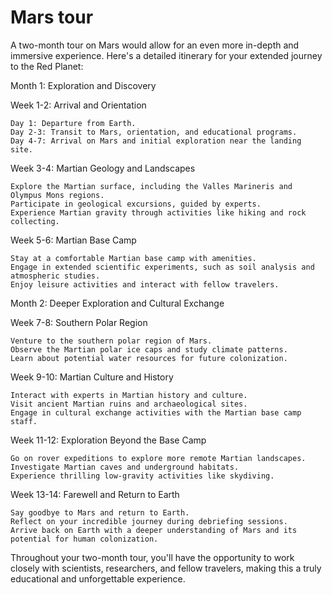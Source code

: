 # Mars tour

A two-month tour on Mars would allow for an even more in-depth and immersive experience. Here's a detailed itinerary for your extended journey to the Red Planet:

Month 1: Exploration and Discovery

Week 1-2: Arrival and Orientation

    Day 1: Departure from Earth.
    Day 2-3: Transit to Mars, orientation, and educational programs.
    Day 4-7: Arrival on Mars and initial exploration near the landing site.

Week 3-4: Martian Geology and Landscapes

    Explore the Martian surface, including the Valles Marineris and Olympus Mons regions.
    Participate in geological excursions, guided by experts.
    Experience Martian gravity through activities like hiking and rock collecting.

Week 5-6: Martian Base Camp

    Stay at a comfortable Martian base camp with amenities.
    Engage in extended scientific experiments, such as soil analysis and atmospheric studies.
    Enjoy leisure activities and interact with fellow travelers.

Month 2: Deeper Exploration and Cultural Exchange

Week 7-8: Southern Polar Region

    Venture to the southern polar region of Mars.
    Observe the Martian polar ice caps and study climate patterns.
    Learn about potential water resources for future colonization.

Week 9-10: Martian Culture and History

    Interact with experts in Martian history and culture.
    Visit ancient Martian ruins and archaeological sites.
    Engage in cultural exchange activities with the Martian base camp staff.

Week 11-12: Exploration Beyond the Base Camp

    Go on rover expeditions to explore more remote Martian landscapes.
    Investigate Martian caves and underground habitats.
    Experience thrilling low-gravity activities like skydiving.

Week 13-14: Farewell and Return to Earth

    Say goodbye to Mars and return to Earth.
    Reflect on your incredible journey during debriefing sessions.
    Arrive back on Earth with a deeper understanding of Mars and its potential for human colonization.

Throughout your two-month tour, you'll have the opportunity to work closely with scientists, researchers, and fellow travelers, making this a truly educational and unforgettable experience.
